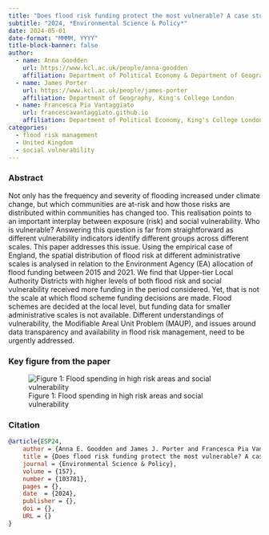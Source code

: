 ```yaml
---
title: "Does flood risk funding protect the most vulnerable? A case study of England."
subtitle: "2024, *Environmental Science & Policy*"
date: 2024-05-01
date-format: "MMMM, YYYY"
title-block-banner: false
author:
  - name: Anna Goodden
    url: https://www.kcl.ac.uk/people/anna-goodden
    affiliation: Department of Political Economy & Department of Geography, King's College London
  - name: James Porter
    url: https://www.kcl.ac.uk/people/james-porter
    affiliation: Department of Geography, King's College London
  - name: Francesca Pia Vantaggiato
    url: francescavantaggiato.github.io
    affiliation: Department of Political Economy, King's College London, United Kingdom
categories: 
  - flood risk management
  - United Kingdom
  - social vulnerability
---
```


### Abstract

Not only has the frequency and severity of flooding increased under climate change, but which communities are at-risk and how those risks are distributed within communities has changed too. This realisation points to an important interplay between exposure (risk) and social vulnerability. Who is vulnerable? Answering this question is far from straightforward as different vulnerability indicators identify different groups across different scales. This paper addresses this issue. Using the empirical case of England, the spatial distribution of flood risk at different administrative scales is analysed in relation to the Environment Agency (EA) allocation of flood funding between 2015 and 2021. We find that Upper-tier Local Authority Districts with higher levels of both flood risk and social vulnerability received more funding in the period considered. Yet, that is not the scale at which flood scheme funding decisions are made. Flood schemes are decided at the local level, but funding data for smaller administrative scales is not available. Different understandings of vulnerability, the Modifiable Areal Unit Problem (MAUP), and issues around data transparency and availability in flood risk management, need to be urgently addressed.

### Key figure from the paper

![Figure 1: Flood spending in high risk areas and social vulnerability](FP3_IMD_interaction.jpg)

### Citation

``` bibtex
@article{ESP24,
    author = {Anna E. Goodden and James J. Porter and Francesca Pia Vantaggiato},
    title = {Does flood risk funding protect the most vulnerable? A case study of England.},
    journal = {Environmental Science & Policy},
    volume = {157},
    number = {103781},
    pages = {},
    date  = {2024},
    publisher = {},
    doi = {},
    URL = {}
}
```
